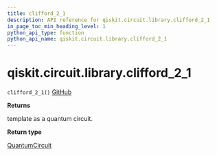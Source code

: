 ```yaml
---
title: clifford_2_1
description: API reference for qiskit.circuit.library.clifford_2_1
in_page_toc_min_heading_level: 1
python_api_type: function
python_api_name: qiskit.circuit.library.clifford_2_1
---
```


# qiskit.circuit.library.clifford\_2\_1

<span id="qiskit.circuit.library.clifford_2_1" />

`clifford_2_1()` [GitHub](https://github.com/qiskit/qiskit/tree/stable/0.20/qiskit/circuit/library/templates/clifford/clifford_2_1.py "view source code")

**Returns**

template as a quantum circuit.

**Return type**

[QuantumCircuit](qiskit.circuit.QuantumCircuit "qiskit.circuit.QuantumCircuit")

